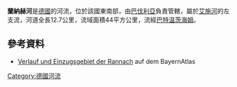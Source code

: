{{Coord|49|29|37|N|10|24|15|E|display=title}}

'''蘭納赫河'''是[[德國|德國]]的河流，位於該國東南部，由[[巴伐利亞|巴伐利亞]]負責管轄，屬於[[艾施河_(雷格尼茨河支流)|艾施河]]的左支流，河道全長12.7公里，流域面積44平方公里，流經[[巴特温茨海姆|巴特温茨海姆]]。

==參考資料==
* [http://geoportal.bayern.de/bayernatlas/default?lon=4380243.5&lat=5484423.0&zoom=8&base=951 Verlauf und Einzugsgebiet der Rannach] auf dem BayernAtlas

{{Germany-geo-stub}}
[[Category:德國河流|Category:德國河流]]
